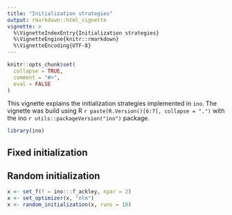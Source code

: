 ```yaml
---
title: "Initialization strategies"
output: rmarkdown::html_vignette
vignette: >
  %\VignetteIndexEntry{Initialization strategies}
  %\VignetteEngine{knitr::rmarkdown}
  %\VignetteEncoding{UTF-8}
---
```


```r
knitr::opts_chunk$set(
  collapse = TRUE,
  comment = "#>",
  eval = FALSE
)
```

This vignette explains the initialization strategies implemented in `ino`. The vignette was build using R `r paste(R.Version()[6:7], collapse = ".")` with the ino `r utils::packageVersion("ino")` package.

```r
library(ino)
```

## Fixed initialization

## Random initialization

```r
x <- set_f(f = ino:::f_ackley, npar = 2)
x <- set_optimizer(x, "nlm")
x <- random_initialization(x, runs = 10)
```

